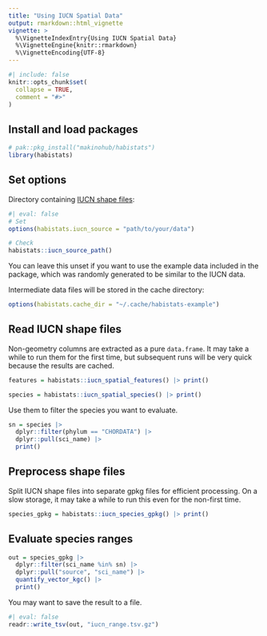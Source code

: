 ```yaml
---
title: "Using IUCN Spatial Data"
output: rmarkdown::html_vignette
vignette: >
  %\VignetteIndexEntry{Using IUCN Spatial Data}
  %\VignetteEngine{knitr::rmarkdown}
  %\VignetteEncoding{UTF-8}
---
```


```r
#| include: false
knitr::opts_chunk$set(
  collapse = TRUE,
  comment = "#>"
)
```

## Install and load packages

```r
# pak::pkg_install("makinohub/habistats")
library(habistats)
```

## Set options

Directory containing [IUCN shape files](https://www.iucnredlist.org/resources/spatial-data-download):

```r
#| eval: false
# Set
options(habistats.iucn_source = "path/to/your/data")

# Check
habistats::iucn_source_path()
```

You can leave this unset if you want to use the example data included in the package,
which was randomly generated to be similar to the IUCN data.

Intermediate data files will be stored in the cache directory:

```r
options(habistats.cache_dir = "~/.cache/habistats-example")
```


## Read IUCN shape files

Non-geometry columns are extracted as a pure `data.frame`.
It may take a while to run them for the first time,
but subsequent runs will be very quick because the results are cached.

```r
features = habistats::iucn_spatial_features() |> print()

species = habistats::iucn_spatial_species() |> print()
```

Use them to filter the species you want to evaluate.

```r
sn = species |>
  dplyr::filter(phylum == "CHORDATA") |>
  dplyr::pull(sci_name) |>
  print()
```


## Preprocess shape files

Split IUCN shape files into separate gpkg files for efficient processing.
On a slow storage, it may take a while to run this even for the non-first time.

```r
species_gpkg = habistats::iucn_species_gpkg() |> print()
```

## Evaluate species ranges

```r
out = species_gpkg |>
  dplyr::filter(sci_name %in% sn) |>
  dplyr::pull("source", "sci_name") |>
  quantify_vector_kgc() |>
  print()
```

You may want to save the result to a file.

```r
#| eval: false
readr::write_tsv(out, "iucn_range.tsv.gz")
```
